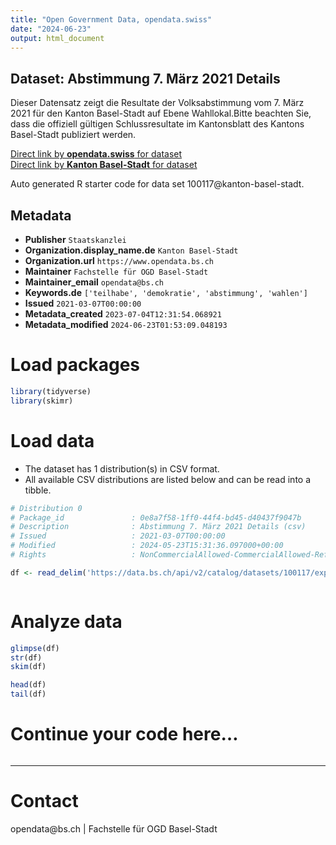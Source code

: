 ```yaml
---
title: "Open Government Data, opendata.swiss"
date: "2024-06-23"
output: html_document
---
```


## Dataset: Abstimmung 7. März 2021 Details

Dieser Datensatz zeigt die Resultate der Volksabstimmung vom 7. März 2021 für den Kanton Basel-Stadt auf Ebene Wahllokal.Bitte beachten Sie, dass die offiziell gültigen Schlussresultate im Kantonsblatt des Kantons Basel-Stadt publiziert werden. 

[Direct link by **opendata.swiss** for dataset](https://opendata.swiss/de/dataset/abstimmung-7-marz-2021-details)<br>
[Direct link by **Kanton Basel-Stadt** for dataset](https://data.bs.ch/explore/dataset/100117/)

Auto generated R starter code for data set 100117@kanton-basel-stadt.

## Metadata

- **Publisher** `Staatskanzlei`
- **Organization.display_name.de** `Kanton Basel-Stadt`
- **Organization.url** `https://www.opendata.bs.ch`
- **Maintainer** `Fachstelle für OGD Basel-Stadt`
- **Maintainer_email** `opendata@bs.ch`
- **Keywords.de** `['teilhabe', 'demokratie', 'abstimmung', 'wahlen']`
- **Issued** `2021-03-07T00:00:00`
- **Metadata_created** `2023-07-04T12:31:54.068921`
- **Metadata_modified** `2024-06-23T01:53:09.048193`


# Load packages

```r

library(tidyverse)
library(skimr)

```

# Load data

-   The dataset has 1 distribution(s) in CSV format.
-   All available CSV distributions are listed below and can be read into a tibble.

```r

# Distribution 0
# Package_id               : 0e8a7f58-1ff0-44f4-bd45-d40437f9047b
# Description              : Abstimmung 7. März 2021 Details (csv)
# Issued                   : 2021-03-07T00:00:00
# Modified                 : 2024-05-23T15:31:36.097000+00:00
# Rights                   : NonCommercialAllowed-CommercialAllowed-ReferenceRequired

df <- read_delim('https://data.bs.ch/api/v2/catalog/datasets/100117/exports/csv')



```

# Analyze data

```r

glimpse(df)
str(df)
skim(df)

head(df)
tail(df)

```

# Continue your code here...

```r

```

------------------------------------------------------------------------

# Contact

opendata@bs.ch | Fachstelle für OGD Basel-Stadt
